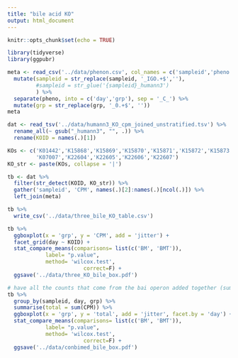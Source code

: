 ```yaml
---
title: "bile acid KO"
output: html_document
---
```


```r
knitr::opts_chunk$set(echo = TRUE)
```

```r
library(tidyverse)
library(ggpubr)
```

```r
meta <- read_csv('../data/phenon.csv', col_names = c('sampleid','pheno')) %>% 
  mutate(sampleid = str_replace(sampleid, '_IGO.+$',''),
         #sampleid = str_glue('{sampleid}_humann3')
         ) %>% 
  separate(pheno, into = c('day','grp'), sep = '_C_') %>% 
  mutate(grp = str_replace(grp, '_0.+$', ''))
meta
```


```r
dat <- read_tsv('../data/humann3_KO_cpm_joined_unstratified.tsv') %>% 
  rename_all(~ gsub("_humann3", "", .)) %>% 
  rename(KOID = names(.)[1])

KOs <- c('K01442','K15868','K15869','K15870','K15871','K15872','K15873','K15874',
         'K07007','K22604','K22605','K22606','K22607')
KO_str <- paste(KOs, collapse = '|')

tb <- dat %>% 
  filter(str_detect(KOID, KO_str)) %>% 
  gather('sampleid', 'CPM', names(.)[2]:names(.)[ncol(.)]) %>% 
  left_join(meta)

tb %>% 
  write_csv('../data/three_bile_KO_table.csv')
```
```r
tb %>% 
  ggboxplot(x = 'grp', y = 'CPM', add = 'jitter') +
  facet_grid(day ~ KOID) +
  stat_compare_means(comparisons= list(c('BM', 'BMT')),
            label= "p.value",
            method= 'wilcox.test',
						correct=F) +
  ggsave('../data/three_KO_bile_box.pdf')
```

```r
# have all the counts that come from the bai operon added together (sum of counts for all genes in bai) and then tested for significance
tb %>% 
  group_by(sampleid, day, grp) %>% 
  summarise(total = sum(CPM)) %>% 
  ggboxplot(x = 'grp', y = 'total', add = 'jitter', facet.by = 'day') +
  stat_compare_means(comparisons= list(c('BM', 'BMT')),
            label= "p.value",
            method= 'wilcox.test',
						correct=F) +
  ggsave('../data/conbimed_bile_box.pdf')
```

